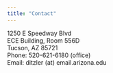 ```yaml
---
title: "Contact"
---
```


1250 E Speedway Blvd <br/> 
ECE Building, Room 556D<br/>
Tucson, AZ 85721<br/>
Phone: 520-621-6180 (office)<br/>
Email: ditzler (at) email.arizona.edu